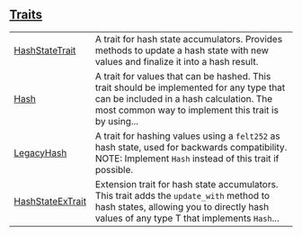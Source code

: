 
## [Traits](./core-hash-traits)

| | |
|:---|:---|
| [HashStateTrait](./core-hash-HashStateTrait) | A trait for hash state accumulators. Provides methods to update a hash state with new values and finalize it into a hash result. |
| [Hash](./core-hash-Hash) | A trait for values that can be hashed. This trait should be implemented for any type that can be included in a hash calculation. The most common way to implement this trait is by using... |
| [LegacyHash](./core-hash-LegacyHash) | A trait for hashing values using a `felt252`  as hash state, used for backwards compatibility. NOTE: Implement `Hash`  instead of this trait if possible. |
| [HashStateExTrait](./core-hash-HashStateExTrait) | Extension trait for hash state accumulators. This trait adds the `update_with`  method to hash states, allowing you to directly hash values of any type T that implements `Hash`... |
